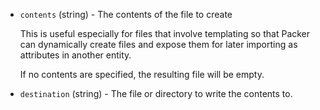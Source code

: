 <!-- Code generated from the comments of the Config struct in datasource/file/data.go; DO NOT EDIT MANUALLY -->

- `contents` (string) - The contents of the file to create
  
  This is useful especially for files that involve templating so that
  Packer can dynamically create files and expose them for later importing
  as attributes in another entity.
  
  If no contents are specified, the resulting file will be empty.

- `destination` (string) - The file or directory to write the contents to.

<!-- End of code generated from the comments of the Config struct in datasource/file/data.go; -->
